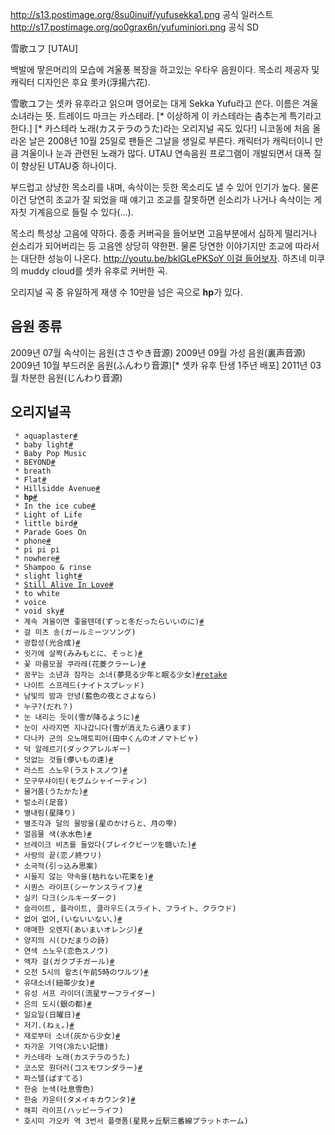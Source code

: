 http://s13.postimage.org/8su0inuif/yufusekka1.png
공식 일러스트
http://s17.postimage.org/qo0grax6n/yufuminiori.png
공식 SD

雪歌ユフ
[UTAU]

백발에 땋은머리의 모습에 겨울풍 복장을 하고있는 우타우 음원이다. 목소리 제공자 및 캐릭터 디자인은 후요 롯카(浮揚六花). 

雪歌ユフ는 셋카 유후라고 읽으며 영어로는 대게 Sekka Yufu라고 쓴다. 이름은 겨울 소녀라는 뜻. 트레이드 마크는 카스테라. [* 이상하게 이 카스테라는 춤추는게 특기라고 한다.] [* 카스테라 노래(カステラのうた)라는 오리지널 곡도 있다!] 니코동에 처음 올라온 날은 2008년 10월 25일로 팬들은 그날을 생일로 부른다. 캐릭터가 캐릭터이니 만큼 겨울이나 눈과 관련된 노래가 많다. UTAU 연속음원 프로그램이 개발되면서 대폭 질이 향상된 UTAU중 하나이다.

부드럽고 상냥한 목소리를 내며, 속삭이는 듯한 목소리도 낼 수 있어 인기가 높다. 물론 이건 당연히 조교가 잘 되었을 때 얘기고 조교를 잘못하면 쉰소리가 나거나 속삭이는 게 자칫 기계음으로 들릴 수 있다(...).

목소리 특성상 고음에 약하다. 종종 커버곡을 들어보면 고음부분에서 심하게 떨리거나 쉰소리가 되어버리는 등 고음엔 상당히 약한편. 물론 당연한 이야기지만 조교에 따라서는 대단한 성능이 나온다. [[http://youtu.be/bklGLePKSoY 이걸 들어보자]]. 하츠네 미쿠의 muddy cloud를 셋카 유후로 커버한 곡.

오리지널 곡 중 유일하게 재생 수 10만을 넘은 곡으로 '''hp'''가 있다.

== 음원 종류 ==

2009년 07월 속삭이는 음원(ささやき音源)
2009년 09월 가성 음원(裏声音源)
2009년 10월 부드러운 음원(ふんわり音源)[* 셋카 유후 탄생 1주년 배포]
2011년 03월 차분한 음원(じんわり音源)

== 오리지널곡 ==
  * aquaplaster[http://www.nicovideo.jp/watch/nm10180220 #]
  * baby light[http://www.nicovideo.jp/watch/sm11742431 #]
  * Baby Pop Music
  * BEYOND[http://www.nicovideo.jp/watch/sm15532317 #]
  * breath
  * Flat[http://www.nicovideo.jp/watch/sm12539396 #]
  * Hillsidde Avenue[http://www.nicovideo.jp/watch/sm22571037 #]
  * '''hp'''[http://www.nicovideo.jp/watch/sm12071713 #]
  * In the ice cube[http://www.nicovideo.jp/watch/nm17250116 #]
  * Light of Life
  * little bird[http://www.nicovideo.jp/watch/sm10128942 #]
  * Parade Goes On
  * phone[http://www.nicovideo.jp/watch/sm18773630 #]
  * pi pi pi
  * nowhere[http://www.nicovideo.jp/watch/sm9549029 #]
  * Shampoo & rinse
  * slight light[http://www.nicovideo.jp/watch/sm9631664 #]
  * [[Still Alive In Love]][http://www.nicovideo.jp/watch/sm9774361 #]
  * to white
  * voice
  * void sky[http://www.nicovideo.jp/watch/sm13986299 #]
  * 계속 겨울이면 좋을텐데(ずっと冬だったらいいのに)[http://www.nicovideo.jp/watch/sm7792065 #]
  * 걸 미츠 송(ガールミーツソング)
  * 광합성(光合成)[http://www.nicovideo.jp/watch/sm14281242 #]
  * 귓가에 살짝(みみもとに、そっと)[http://www.nicovideo.jp/watch/sm15980010 #]
  * 꽃 마름모꼴 쿠라레(花菱クラーレ)[http://www.nicovideo.jp/watch/sm13953862 #]
  * 꿈꾸는 소년과 잠자는 소녀(夢見る少年と眠る少女)[http://www.nicovideo.jp/watch/sm19459062 #][http://www.nicovideo.jp/watch/sm19813340 retake]
  * 나이트 스프레드(ナイトスプレッド)
  * 남빛의 밤과 안녕(藍色の夜とさよなら)
  * 누구?(だれ？)
  * 눈 내리는 듯이(雪が降るように)[http://www.nicovideo.jp/watch/sm8977731 #]
  * 눈이 사라지면 지나갑니다(雪が消えたら通ります)
  * 다나카 군의 오노매토피어(田中くんのオノマトピャ)
  * 덕 알레르기(ダックアレルギー)
  * 덧없는 것들(儚いもの達)[http://www.nicovideo.jp/watch/nm24142871 #]
  * 라스트 스노우(ラストスノウ)[http://www.nicovideo.jp/watch/sm20173770 #]
  * 모구무샤이틴(モグムシャイーティン)
  * 물거품(うたかた)[http://www.nicovideo.jp/watch/sm18512791 #]
  * 발소리(足音)
  * 별내림(星降り)
  * 별조각과 달의 물방울(星のかけらと、月の雫)
  * 얼음물 색(氷水色)[http://www.nicovideo.jp/watch/sm22549302 #]
  * 브레이크 비츠를 들었다(ブレイクビーツを聴いた)[http://www.nicovideo.jp/watch/sm20648012 #]
  * 사랑의 끝(恋ノ終ワリ)
  * 소극적(引っ込み思案)
  * 시들지 않는 약속을(枯れない花束を)[http://www.nicovideo.jp/watch/sm15757739 #]
  * 시퀀스 라이프(シーケンスライフ)[http://www.nicovideo.jp/watch/nm12703714 #]
  * 실키 다크(シルキーダーク)
  * 슬라이트, 플라이트, 클라우드(スライト、フライト、クラウド)
  * 없어 없어,(いないいない、)[http://www.nicovideo.jp/watch/sm13176631 #]
  * 애매한 오렌지(あいまいオレンジ)[http://www.nicovideo.jp/watch/sm13875325 #]
  * 양지의 시(ひだまりの詩)
  * 연색 스노우(恋色スノウ)
  * 액자 걸(ガクブチガール)[http://www.nicovideo.jp/watch/sm10068044 #]
  * 오전 5시의 왈츠(午前5時のワルツ)[http://www.nicovideo.jp/watch/sm19839258 #]
  * 유대소녀(紐帯少女)[http://www.nicovideo.jp/watch/sm11624283 #]
  * 유성 서프 라이더(流星サーフライダー)
  * 은의 도시(銀の都)[http://www.nicovideo.jp/watch/sm11583072 #]
  * 일요일(日曜日)[http://www.nicovideo.jp/watch/sm20212435 #]
  * 저기.(ねぇ。)[http://www.nicovideo.jp/watch/sm15980424 #]
  * 재로부터 소녀(灰から少女)[http://www.nicovideo.jp/watch/nm10183989 #]
  * 차가운 기억(冷たい記憶)
  * 카스테라 노래(カステラのうた)
  * 코스모 원더러(コスモワンダラー)[http://www.nicovideo.jp/watch/sm16874461 #]
  * 파스텔(ぱすてる)
  * 한숨 눈색(吐息雪色)
  * 한숨 카운터(タメイキカウンタ)[http://www.nicovideo.jp/watch/sm11597005 #]
  * 해피 라이프(ハッピーライフ)
  * 호시미 가오카 역 3번서 플랫폼(星見ヶ丘駅三番線プラットホーム)
